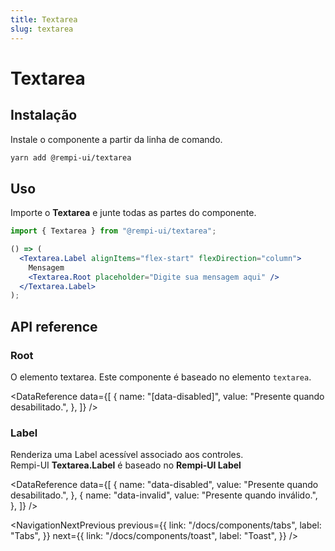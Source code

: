 ```yaml
---
title: Textarea
slug: textarea
---
```


# Textarea

<Description text="Captura a entrada do usuário." />

<SelectVersion />

<PreviewComponent name="textarea" />

## Instalação

Instale o componente a partir da linha de comando.

```bash
yarn add @rempi-ui/textarea
```

## Uso

Importe o <strong>Textarea</strong> e junte todas as partes do componente.

```jsx
import { Textarea } from "@rempi-ui/textarea";

() => (
  <Textarea.Label alignItems="flex-start" flexDirection="column">
    Mensagem
    <Textarea.Root placeholder="Digite sua mensagem aqui" />
  </Textarea.Label>
);
```

## API reference

### Root

O elemento textarea. Este componente é baseado no elemento <code>textarea</code>.

<DataReference
  data={[
    {
      name: "[data-disabled]",
      value: "Presente quando desabilitado.",
    },
  ]}
/>

### Label

Renderiza uma Label acessível associado aos controles.<br />
Rempi-UI <strong>Textarea.Label</strong> é baseado no <strong>Rempi-UI Label</strong>

<MoreInfo
  componentName="Rempi-UI Label"
  componentLink="/docs/components/label"
/>

<DataReference
  data={[
    {
      name: "data-disabled",
      value: "Presente quando desabilitado.",
    },
    {
      name: "data-invalid",
      value: "Presente quando inválido.",
    },
  ]}
/>

<NavigationNextPrevious
  previous={{
    link: "/docs/components/tabs",
    label: "Tabs",
  }}
  next={{
    link: "/docs/components/toast",
    label: "Toast",
  }}
/>

<EditThisPage url="components/pt-BR/textarea/1.0.0.mdx" />